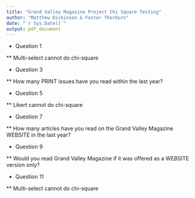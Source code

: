 ```yaml
---
title: "Grand Valley Magazine Project Chi Square Testing"
author: "Matthew Dickinson & Foster Thorburn"
date: "`r Sys.Date()`"
output: pdf_document
---
```


* Question 1

** Multi-select cannot do chi-square

* Question 3

** How many PRINT issues have you read within the last year?


* Question 5

** Likert cannot do chi-square

* Question 7

** How many articles have you read on the Grand Valley Magazine WEBSITE in the last year?


* Question 9

** Would you read Grand Valley Magazine if it was offered as a WEBSITE version only?


* Question 11

** Multi-select cannot do chi-square